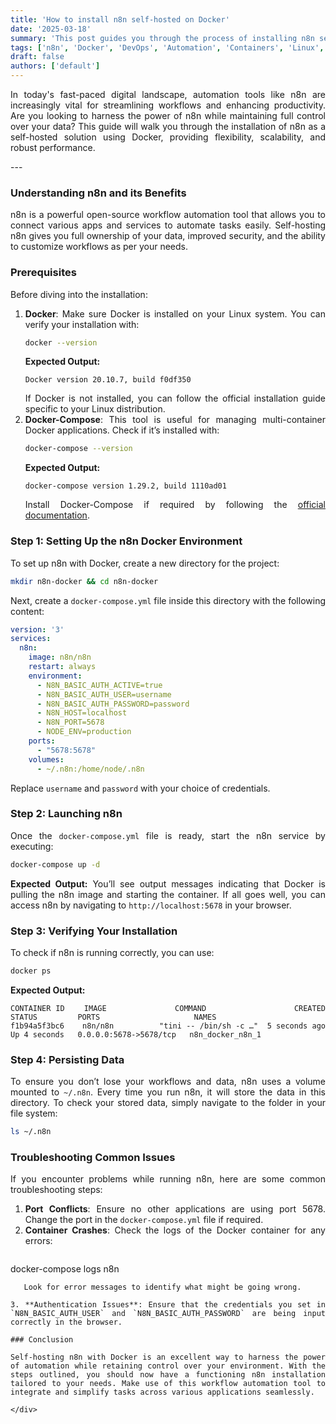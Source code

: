 ```yaml
---
title: 'How to install n8n self-hosted on Docker'
date: '2025-03-18'
summary: 'This post guides you through the process of installing n8n self-hosted on Docker, focusing on configuration, optimization, and troubleshooting.'
tags: ['n8n', 'Docker', 'DevOps', 'Automation', 'Containers', 'Linux', 'Self-Hosted']
draft: false
authors: ['default']
---
```


<div align="justify">

In today's fast-paced digital landscape, automation tools like n8n are increasingly vital for streamlining workflows and enhancing productivity. Are you looking to harness the power of n8n while maintaining full control over your data? This guide will walk you through the installation of n8n as a self-hosted solution using Docker, providing flexibility, scalability, and robust performance.

</div>
---

<div align="justify">

### Understanding n8n and its Benefits

n8n is a powerful open-source workflow automation tool that allows you to connect various apps and services to automate tasks easily. Self-hosting n8n gives you full ownership of your data, improved security, and the ability to customize workflows as per your needs.

### Prerequisites

Before diving into the installation: 
1. **Docker**: Make sure Docker is installed on your Linux system. You can verify your installation with:
   ```bash
   docker --version
   ``` 
   **Expected Output:**
   ```
   Docker version 20.10.7, build f0df350
   ```
   If Docker is not installed, you can follow the official installation guide specific to your Linux distribution.
2. **Docker-Compose**: This tool is useful for managing multi-container Docker applications. Check if it’s installed with:
   ```bash
   docker-compose --version
   ```
   **Expected Output:**
   ```
   docker-compose version 1.29.2, build 1110ad01
   ```
   Install Docker-Compose if required by following the [official documentation](https://docs.docker.com/compose/install/).

### Step 1: Setting Up the n8n Docker Environment

To set up n8n with Docker, create a new directory for the project:
```bash
mkdir n8n-docker && cd n8n-docker
```

Next, create a `docker-compose.yml` file inside this directory with the following content:
```yaml
version: '3'
services:
  n8n:
    image: n8n/n8n
    restart: always
    environment:
      - N8N_BASIC_AUTH_ACTIVE=true
      - N8N_BASIC_AUTH_USER=username
      - N8N_BASIC_AUTH_PASSWORD=password
      - N8N_HOST=localhost
      - N8N_PORT=5678
      - NODE_ENV=production
    ports:
      - "5678:5678"
    volumes:
      - ~/.n8n:/home/node/.n8n
```  
Replace `username` and `password` with your choice of credentials.

### Step 2: Launching n8n

Once the `docker-compose.yml` file is ready, start the n8n service by executing:
```bash
docker-compose up -d
```
**Expected Output:**
You’ll see output messages indicating that Docker is pulling the n8n image and starting the container. If all goes well, you can access n8n by navigating to `http://localhost:5678` in your browser.

### Step 3: Verifying Your Installation

To check if n8n is running correctly, you can use:
```bash
docker ps
```
**Expected Output:**
```  
CONTAINER ID    IMAGE              COMMAND                  CREATED         STATUS         PORTS                     NAMES
f1b94a5f3bc6    n8n/n8n          "tini -- /bin/sh -c …"  5 seconds ago   Up 4 seconds   0.0.0.0:5678->5678/tcp   n8n_docker_n8n_1
```  
### Step 4: Persisting Data

To ensure you don’t lose your workflows and data, n8n uses a volume mounted to `~/.n8n`. Every time you run n8n, it will store the data in this directory. To check your stored data, simply navigate to the folder in your file system:
```bash
ls ~/.n8n
```  
### Troubleshooting Common Issues

If you encounter problems while running n8n, here are some common troubleshooting steps:
1. **Port Conflicts**: Ensure no other applications are using port 5678. Change the port in the `docker-compose.yml` file if required.
2. **Container Crashes**: Check the logs of the Docker container for any errors:
   ```bash
docker-compose logs n8n
```  
   Look for error messages to identify what might be going wrong.

3. **Authentication Issues**: Ensure that the credentials you set in `N8N_BASIC_AUTH_USER` and `N8N_BASIC_AUTH_PASSWORD` are being input correctly in the browser.

### Conclusion

Self-hosting n8n with Docker is an excellent way to harness the power of automation while retaining control over your environment. With the steps outlined, you should now have a functioning n8n installation tailored to your needs. Make use of this workflow automation tool to integrate and simplify tasks across various applications seamlessly.

</div>